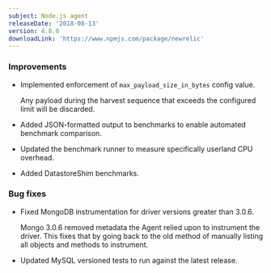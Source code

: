 ```yaml
---
subject: Node.js agent
releaseDate: '2018-08-13'
version: 4.8.0
downloadLink: 'https://www.npmjs.com/package/newrelic'
---
```


### Improvements

* Implemented enforcement of `max_payload_size_in_bytes` config value.

  Any payload during the harvest sequence that exceeds the configured limit will be discarded.
* Added JSON-formatted output to benchmarks to enable automated benchmark comparison.
* Updated the benchmark runner to measure specifically userland CPU overhead.
* Added DatastoreShim benchmarks.

### Bug fixes

* Fixed MongoDB instrumentation for driver versions greater than 3.0.6.

  Mongo 3.0.6 removed metadata the Agent relied upon to instrument the driver. This fixes that by going back to the old method of manually listing all objects and methods to instrument.
* Updated MySQL versioned tests to run against the latest release.
